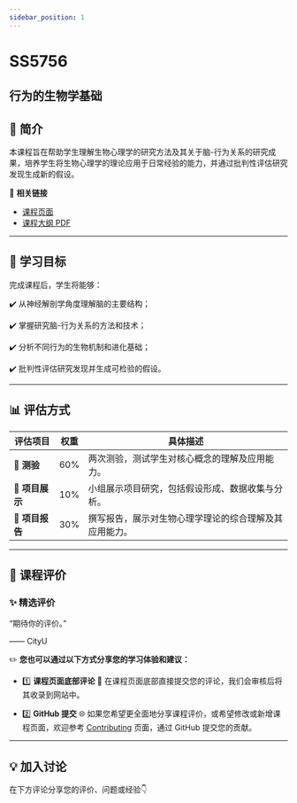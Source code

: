 ```yaml
---
sidebar_position: 1
---
```


# SS5756
## 行为的生物学基础

## **📘 简介**
本课程旨在帮助学生理解生物心理学的研究方法及其关于脑-行为关系的研究成果，培养学生将生物心理学的理论应用于日常经验的能力，并通过批判性评估研究发现生成新的假设。

🔗 **相关链接**
- [课程页面](https://www.cityu.edu.hk/catalogue/pg/202425/course/SS5756.htm)
- [课程大纲 PDF](https://www.cityu.edu.hk/catalogue/pg/202425/course/SS5756.pdf)

---

## **🎯 学习目标**

完成课程后，学生将能够：

✔️ 从神经解剖学角度理解脑的主要结构；

✔️ 掌握研究脑-行为关系的方法和技术；

✔️ 分析不同行为的生物机制和进化基础；

✔️ 批判性评估研究发现并生成可检验的假设。

---

## **📊 评估方式**

| **评估项目**             | **权重** | **具体描述**                                                                                       |
|------------------------|---------|---------------------------------------------------------------------------------------------------|
| **📝 测验**             | 60%     | 两次测验，测试学生对核心概念的理解及应用能力。                                                          |
| **🎤 项目展示**          | 10%     | 小组展示项目研究，包括假设形成、数据收集与分析。                                                         |
| **📄 项目报告**          | 30%     | 撰写报告，展示对生物心理学理论的综合理解及其应用能力。                                                     |

---

## **💬 课程评价**

### ✨ **精选评价**
<div className={commentStyles.commentBox}>
    <p className={commentStyles.commentText}>
        “期待你的评价。”
    </p>
    <p className={commentStyles.commentAuthor}>—— CityU</p>
</div>

✏️ **您也可以通过以下方式分享您的学习体验和建议：**

- 1️⃣ **课程页面底部评论**
💬 在课程页面底部直接提交您的评论，我们会审核后将其收录到网站中。

- 2️⃣ **GitHub 提交**
🌐 如果您希望更全面地分享课程评价，或希望修改或新增课程页面，欢迎参考 [Contributing](https://penjc.github.io/cityU-navigator/contributing) 页面，通过 GitHub 提交您的贡献。

---

## **💡 加入讨论**

在下方评论分享您的评价、问题或经验👇
<Utterances />
